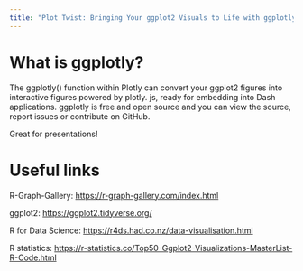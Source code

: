 ```yaml
---
title: "Plot Twist: Bringing Your ggplot2 Visuals to Life with ggplotly"
---
```


# What is ggplotly?

The ggplotly() function within Plotly can convert your ggplot2 figures into interactive figures powered by plotly. js, ready for embedding into Dash applications. ggplotly is free and open source and you can view the source, report issues or contribute on GitHub.

Great for presentations!

# Useful links

R-Graph-Gallery: <https://r-graph-gallery.com/index.html>

ggplot2: <https://ggplot2.tidyverse.org/>

R for Data Science: <https://r4ds.had.co.nz/data-visualisation.html>

R statistics: <https://r-statistics.co/Top50-Ggplot2-Visualizations-MasterList-R-Code.html>
